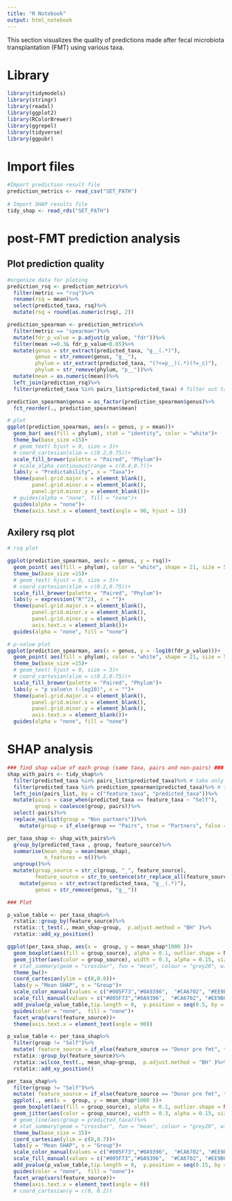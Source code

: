 ```yaml
---
title: "R Notebook"
output: html_notebook
---
```


This section visualizes the quality of predictions made after fecal microbiota transplantation (FMT) using various taxa.


# Library
```r
library(tidymodels)
library(stringr)
library(readxl)
library(ggplot2)
library(RColorBrewer)
library(ggrepel)
library(tidyverse)
library(ggpubr)

```

# Import files
```r

#Import prediction result file
prediction_metrics <- read_csv("SET_PATH")
  
# Import SHAP results file
tidy_shap <- read_rds("SET_PATH")

```

# post-FMT prediction analysis

## Plot prediction quality

```r

#orgenize data for ploting
prediction_rsq <- prediction_metrics%>%
  filter(metric == "rsq")%>%
  rename(rsq = mean)%>%
  select(predicted_taxa, rsq)%>%
  mutate(rsq = round(as.numeric(rsq), 2))

prediction_spearman <- prediction_metrics%>%
  filter(metric == "spearman")%>%
  mutate(fdr_p_value = p.adjust(p_value, "fdr"))%>%
  filter(mean >=0.3& fdr_p_value<0.05)%>%
  mutate(genus = str_extract(predicted_taxa, "g__(.*)"),
         genus = str_remove(genus, "g__"),
         phylum = str_extract(predicted_taxa, "(?<=p__)(.*)(?=_c)"),
         phylum = str_remove(phylum, "p__"))%>%
  mutate(mean = as.numeric(mean))%>%
  left_join(prediction_rsq)%>%
  filter(predicted_taxa %in% pairs_list$predicted_taxa) # filter out taxa that have no pairs

prediction_spearman$genus = as_factor(prediction_spearman$genus)%>%
  fct_reorder(., prediction_spearman$mean)

# plot
ggplot(prediction_spearman, aes(x = genus, y = mean))+
  geom_bar( aes(fill = phylum), stat = "identity", color = "white")+
  theme_bw(base_size =15)+
  # geom_text( hjust = 0, size = 3)+
  # coord_cartesian(xlim = c(0.2,0.75))+
  scale_fill_brewer(palette = "Paired", "Phylum")+
  # scale_alpha_continuous(range = c(0.4,0.7))+
  labs(y = "Predictability", x = "Taxa")+
  theme(panel.grid.major.x = element_blank(),
        panel.grid.minor.x = element_blank(),
        panel.grid.minor.y = element_blank())+
  # guides(alpha = "none", fill = "none")+
  guides(alpha = "none")+
  theme(axis.text.x = element_text(angle = 90, hjust = 1))


```

## Axilery rsq plot

```r

# rsq plot

ggplot(prediction_spearman, aes(x = genus, y = rsq))+
  geom_point( aes(fill = phylum), color = "white", shape = 21, size = 5)+
  theme_bw(base_size =15)+
  # geom_text( hjust = 0, size = 3)+
  # coord_cartesian(xlim = c(0.2,0.75))+
  scale_fill_brewer(palette = "Paired", "Phylum")+
  labs(y = expression("R"^2), x = "")+
  theme(panel.grid.major.x = element_blank(),
        panel.grid.minor.x = element_blank(),
        panel.grid.minor.y = element_blank(),
        axis.text.x = element_blank())+
  guides(alpha = "none", fill = "none")

# p-value plot
ggplot(prediction_spearman, aes(x = genus, y = -log10(fdr_p_value)))+
  geom_point( aes(fill = phylum), color = "white", shape = 21, size = 5)+
  theme_bw(base_size =15)+
  # geom_text( hjust = 0, size = 3)+
  # coord_cartesian(xlim = c(0.2,0.75))+
  scale_fill_brewer(palette = "Paired", "Phylum")+
  labs(y = "p value\n (-log10)", x = "")+
  theme(panel.grid.major.x = element_blank(),
        panel.grid.minor.x = element_blank(),
        panel.grid.minor.y = element_blank(),
        axis.text.x = element_blank())+
  guides(alpha = "none", fill = "none")


```

# SHAP analysis

```r
### find shap value of each group (same taxa, pairs and non-pairs) ###
shap_with_pairs <- tidy_shap%>%
  filter(predicted_taxa %in% pairs_list$predicted_taxa)%>% # take only taxa that have pairs
  filter(predicted_taxa %in% prediction_spearman$predicted_taxa)%>% # take only taxa with spearman>0.3
  left_join(pairs_list, by = c("feature_taxa", "predicted_taxa"))%>%
  mutate(pairs = case_when(predicted_taxa == feature_taxa ~ "Self"),
         group = coalesce(group, pairs))%>%
  select(-pairs)%>%
  replace_na(list(group = "Non partners"))%>%
    mutate(group = if_else(group == "Pairs", true = "Partners", false = group))

per_taxa_shap <- shap_with_pairs%>%
  group_by(predicted_taxa , group, feature_source)%>%
  summarise(mean_shap = mean(mean_shap),
            n_features = n())%>%
  ungroup()%>%
  mutate(group_source = str_c(group, "_", feature_source),
         feature_source = str_to_sentence(str_replace_all(feature_source, pattern = "_", replacement = " ")))%>%
    mutate(genus = str_extract(predicted_taxa, "g__(.*)"),
         genus = str_remove(genus, "g__"))

### Plot

p_value_table <- per_taxa_shap%>%
  rstatix::group_by(feature_source)%>%
  rstatix::t_test(., mean_shap~group,  p.adjust.method = "BH" )%>%
  rstatix::add_xy_position()

ggplot(per_taxa_shap, aes(x =  group, y = mean_shap*1000 ))+
  geom_boxplot(aes(fill = group_source), alpha = 0.1, outlier.shape = NA)+
  geom_jitter(aes(color = group_source), width = 0.3, alpha = 0.15, size = 4) + 
  # stat_summary(geom = "crossbar", fun = "mean", colour = "grey20", width = 0.4, size = 0.5, alpha = 0.6)+
  theme_bw()+
  coord_cartesian(ylim = c(0,0.8))+
  labs(y = "Mean SHAP", x = "Group")+
  scale_color_manual(values = c("#005F73","#0A9396",  "#CA6702", "#EE9B00", "#9B2226", "#AE2012"))+
  scale_fill_manual(values = c("#005F73","#0A9396",  "#CA6702", "#EE9B00", "#9B2226", "#AE2012"))+
  add_pvalue(p_value_table,tip.length = 0,  y.position = seq(0.5, by = 0.05, length.out = nrow(p_value_table)))+
  guides(color = "none",  fill = "none")+
  facet_wrap(vars(feature_source))+
  theme(axis.text.x = element_text(angle = 90))

p_value_table <- per_taxa_shap%>%
  filter(group != "Self")%>%
  mutate( feature_source = if_else(feature_source == "Donor pre fmt", true = "Donor pre-FMT", false = "Recipient pre-FMT"))%>%
  rstatix::group_by(feature_source)%>%
  rstatix::wilcox_test(., mean_shap~group,  p.adjust.method = "BH" )%>%
  rstatix::add_xy_position()

per_taxa_shap%>%
  filter(group != "Self")%>%
  mutate( feature_source = if_else(feature_source == "Donor pre fmt", true = "Donor pre-FMT", false = "Recipient pre-FMT"))%>%
  ggplot(., aes(x =  group, y = mean_shap*1000 ))+
  geom_boxplot(aes(fill = group_source), alpha = 0.1, outlier.shape = NA)+
  geom_jitter(aes(color = group_source), width = 0.3, alpha = 0.15, size = 4) + 
  # geom_line(aes(group = predicted_taxa))%>%
  # stat_summary(geom = "crossbar", fun = "mean", colour = "grey20", width = 0.4, size = 0.5, alpha = 0.6)+
  theme_bw(base_size = 15)+
  coord_cartesian(ylim = c(0,0.7))+
  labs(y = "Mean SHAP", x = "Group")+
  scale_color_manual(values = c("#005F73","#0A9396",  "#CA6702", "#EE9B00", "#9B2226", "#AE2012"))+
  scale_fill_manual(values = c("#005F73","#0A9396",  "#CA6702", "#EE9B00", "#9B2226", "#AE2012"))+
  add_pvalue(p_value_table,tip.length = 0,  y.position = seq(0.15, by = 0.02, length.out = nrow(p_value_table)))+
  guides(color = "none",  fill = "none")+
  facet_wrap(vars(feature_source))+
  theme(axis.text.x = element_text(angle = 0))
  # coord_cartesian(y = c(0, 0.2))

```

